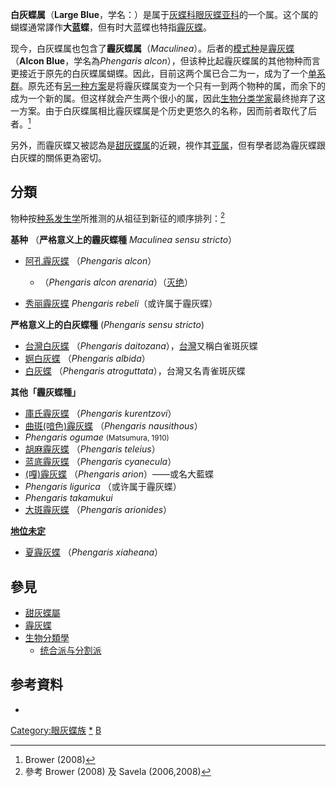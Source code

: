 {{NoteTA
|G1=Butterfly
}}
{{Automatic Taxobox
| taxon = Phengaris
| authority = Doherty, 1891
| image = Phengaris atroguttata2.JPG
| image_caption = 白灰蝶(青雀斑灰蝶)標本(翅底)
| image2 = Maculinea arion Large Blue Underside SFrance 2009-07-18.jpg
| image2_caption = 霾灰蝶(嘎霾灰蝶)
| subdivision_ranks = 种
| subdivision = 共16種，詳見正文。
| synonyms = 霾灰蝶属 ''Maculinea'' (<small>Rudolf van Eecke, 1915</small>)
}}

'''白灰蝶属'''（'''Large Blue'''，学名：{{lang|la|Phengaris}}）是属于[[灰蝶科|灰蝶科]][[眼灰蝶亚科|眼灰蝶亚科]]的一个属。这个属的蝴蝶通常譯作'''大蓝蝶'''，但有时大蓝蝶也特指[[霾灰蝶|霾灰蝶]]。

现今，白灰蝶属也包含了'''霾灰蝶属'''（''Maculinea''）。后者的[[模式种|模式种]]是[[霾灰蝶|霾灰蝶]]（'''Alcon Blue'''，学名為''Phengaris alcon''），但该种比起霾灰蝶属的其他物种而言更接近于原先的白灰蝶属蝴蝶。因此，目前这两个属已合二为一，成为了一个[[单系群|单系群]]。原先还有[[统合派与分割派|另一种方案]]是将霾灰蝶属变为一个只有一到两个物种的属，而余下的成为一个新的属。但这样就会产生两个很小的属，因此[[生物分类学家|生物分类学家]]最终抛弃了这一方案。由于白灰蝶属相比霾灰蝶属是个历史更悠久的名称，因而前者取代了后者。<ref name = brower2008>Brower (2008)</ref>

另外，而霾灰蝶又被認為是[[甜灰蝶属|甜灰蝶属]]的近親，視作其[[亚属|亚属]]，但有學者認為霾灰蝶跟白灰蝶的關係更為密切{{citation needed|date=June 2010}}。

== 分類 ==
物种按[[种系发生学|种系发生学]]所推测的从祖征到新征的顺序排列：<ref>參考 Brower (2008) 及 Savela (2006,2008)</ref>

'''基种''' （'''严格意义上的霾灰蝶種''' ''Maculinea sensu stricto''）
* [[阿孔霾灰蝶|阿孔霾灰蝶]] （''Phengaris alcon''）
** {{citation needed|荷兰霾灰蝶}} （''Phengaris alcon arenaria''）（[[灭绝|灭绝]]）
* [[秀丽霾灰蝶|秀丽霾灰蝶]] ''Phengaris rebeli''（或许属于霾灰蝶）

'''严格意义上的白灰蝶種''' (''Phengaris sensu stricto'')
* [[台灣白灰蝶|台灣白灰蝶]] （''Phengaris daitozana''），[[台灣|台灣]]又稱白雀斑灰蝶
* [[婀白灰蝶|婀白灰蝶]] （''Phengaris albida''）
* [[白灰蝶|白灰蝶]] （''Phengaris atroguttata''），台灣又名青雀斑灰蝶

'''其他「霾灰蝶種」'''
* [[庫氏霾灰蝶|庫氏霾灰蝶]] （''Phengaris kurentzovi''）
* [[曲斑霾灰蝶|曲斑(喑色)霾灰蝶]] （''Phengaris nausithous''）
* ''Phengaris ogumae'' <small>(Matsumura, 1910)</small>
* [[胡麻霾灰蝶|胡麻霾灰蝶]] （''Phengaris teleius''）
* [[蓝底霾灰蝶|蓝底霾灰蝶]] （''Phengaris cyanecula''）
* [[霾灰蝶|(嘎)霾灰蝶]] （''Phengaris arion''）——或名大藍蝶
* ''Phengaris ligurica'' （或许属于霾灰蝶）
* ''Phengaris takamukui''
* [[大斑霾灰蝶|大斑霾灰蝶]] （''Phengaris arionides''）

'''[[地位未定|地位未定]]'''
* [[夏霾灰蝶|夏霾灰蝶]] （''Phengaris xiaheana''）

== 參見 ==
* [[甜灰蝶屬|甜灰蝶屬]]
* [[霾灰蝶|霾灰蝶]]
* [[生物分類學|生物分類學]]
** [[统合派与分割派|统合派与分割派]]

== 参考資料 ==
{{reflist}}
* {{cite book  | author = 壽建新, 周堯, 李宇飛 | title = 《世界蝴蝶分類名錄》  | publisher = 陝西科學技術出版社  | year = 2006  | isbn = 7536936761}}

{{Commons|Phengaris}}
{{Taxonbar}}
[[Category:眼灰蝶族|Category:眼灰蝶族]]
[[Category:白灰蝶屬|*]]
[[Category:_1891年描述的分类群|B]]